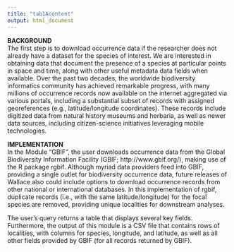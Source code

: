 ```yaml
---
title: "tab1Acontent"
output: html_document
---
```

**BACKGROUND**  
The first step is to download occurrence data if the researcher does not already have a dataset for the species of interest. We are interested in obtaining data that document the presence of a species at particular points in space and time, along with other useful metadata data fields when available. Over the past two decades, the worldwide biodiversity informatics community has achieved remarkable progress, with many millions of occurrence records now available on the internet aggregated via various portals, including a substantial subset of records with assigned georeferences (e.g., latitude/longitude coordinates). These records include digitized data from natural history museums and herbaria, as well as newer data sources, including citizen-science initiatives leveraging mobile technologies.  

**IMPLEMENTATION**  
In the Module “GBIF”, the user downloads occurrence data from the Global Biodiversity Information Facility (GBIF; http://www.gbif.org/), making use of the R package rgbif. Although myriad data providers feed into GBIF, providing a single outlet for biodiversity occurrence data, future releases of Wallace also could include options to download occurrence records from other national or international databases. In this implementation of rgbif, duplicate records (i.e., with the same latitude/longitude) for the focal species are removed, providing unique localities for downstream analyses.  
 
The user’s query returns a table that displays several key fields.  Furthermore, the output of this module is a CSV file that contains rows of localities, with columns for species, longitude, and latitude, as well as all other fields provided by GBIF (for all records returned by GBIF).  

